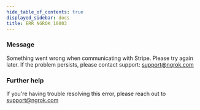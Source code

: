 ```yaml
---
hide_table_of_contents: true
displayed_sidebar: docs
title: ERR_NGROK_10003
---
```


### Message

Something went wrong when communicating with Stripe. Please try again later. If the problem persists, please contact support: support@ngrok.com

<ErrorDetails />

### Further help

If you're having trouble resolving this error, please reach out to [support@ngrok.com](mailto:support@ngrok.com?subject=Help%20with%20ERR_NGROK_10003)
